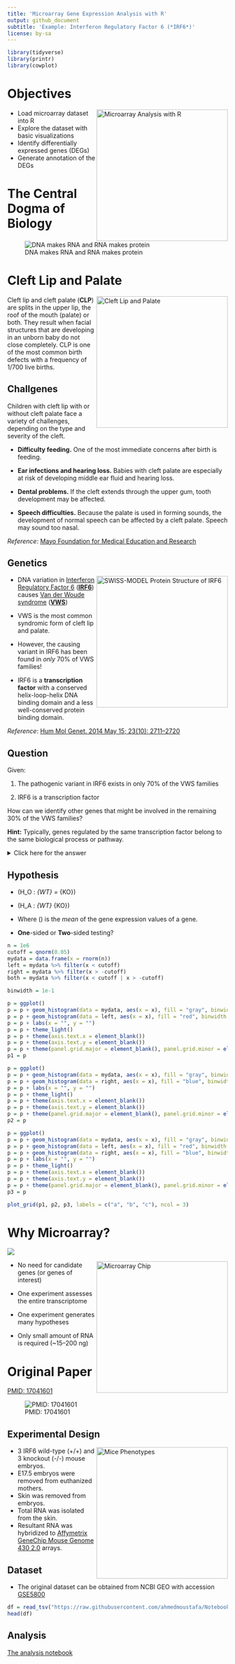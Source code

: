 ```yaml
---
title: 'Microarray Gene Expression Analysis with R'
output: github_document
subtitle: 'Example: Interferon Regulatory Factor 6 (*IRF6*)'
license: by-sa
---
```



```r
library(tidyverse)
library(printr)
library(cowplot)
```

# Objectives

<img style="float: right;" src="images/title.png" width="300px" title="Microarray Analysis with R">

- Load microarray dataset into R
- Explore the dataset with basic visualizations
- Identify differentially expressed genes (DEGs)
- Generate annotation of the DEGs

# The Central Dogma of Biology
![DNA makes RNA and RNA makes protein](https://raw.githubusercontent.com/ahmedmoustafa/Notebooks/master/Irf6/images/dogma.png "The Central Dogma of Biology")

# Cleft Lip and Palate

<img style="float: right;" src="images/cleft.jpg" width="300px" title="Cleft Lip and Palate">

Cleft lip and cleft palate (**CLP**) are splits in the upper lip, the roof of the mouth (palate) or both. They result when facial structures that are developing in an unborn baby do not close completely. CLP is one of the most common birth defects with a frequency of 1/700 live births.

## Challgenes

Children with cleft lip with or without cleft palate face a variety of challenges, depending on the type and severity of the cleft.

- **Difficulty feeding.** One of the most immediate concerns after birth is feeding.

- **Ear infections and hearing loss.** Babies with cleft palate are especially at risk of developing middle ear fluid and hearing loss.

- **Dental problems.** If the cleft extends through the upper gum, tooth development may be affected.

- **Speech difficulties.** Because the palate is used in forming sounds, the development of normal speech can be affected by a cleft palate. Speech may sound too nasal.

*Reference*: [Mayo Foundation for Medical Education and Research](https://www.mayoclinic.org/diseases-conditions/cleft-palate/symptoms-causes/syc-20370985)

## Genetics

<a href="https://swissmodel.expasy.org/repository/uniprot/O14896" title="SWISS-MODEL Protein Structure of IRF6"><img style="float: right;" src="images/structure.png" width="300px" title="SWISS-MODEL Protein Structure of IRF6"></a>

- DNA variation in [Interferon Regulatory Factor 6](https://en.wikipedia.org/wiki/IRF6) ([**IRF6**](https://en.wikipedia.org/wiki/IRF6)) causes [Van der Woude syndrome](https://en.wikipedia.org/wiki/Van_der_Woude_syndrome) ([**VWS**](https://en.wikipedia.org/wiki/Van_der_Woude_syndrome))

- VWS is the most common syndromic form of cleft lip and palate.

- However, the causing variant in IRF6 has been found in *only* 70% of VWS families!

- IRF6 is a **transcription factor** with a conserved helix-loop-helix DNA binding domain and a less well-conserved protein binding domain. 

*Reference*: [Hum Mol Genet. 2014 May 15; 23(10): 2711–2720](http://doi.org/10.1093/hmg/ddt664)

## Question

Given:

1. The pathogenic variant in IRF6 exists in only 70% of the VWS families

2. IRF6 is a transcription factor

How can we identify other genes that might be involved in the remaining 30% of the VWS families?

**Hint:** Typically, genes regulated by the same transcription factor belong to the same biological process or pathway.

<details>
  <summary>Click here for the answer</summary>
By comparing the gene expression patterns between wild-type (functional) **Irf6** and knockout (non-functional) **Irf6**, it will be possible to identify genes that are regulated (targeted) by **Irf6**.
</details>

## Hypothesis

- \(H_O : \mu_{WT} = \mu_{KO}\)

- \(H_A : \mu_{WT} \ne \mu_{KO}\)

- Where \(\mu\) is the *mean* of the gene expression values of a gene.

- **One**-sided or **Two**-sided testing?

```r
n = 1e6
cutoff = qnorm(0.05)
mydata = data.frame(x = rnorm(n))
left = mydata %>% filter(x < cutoff)
right = mydata %>% filter(x > -cutoff)
both = mydata %>% filter(x < cutoff | x > -cutoff)

binwidth = 1e-1

p = ggplot()
p = p + geom_histogram(data = mydata, aes(x = x), fill = "gray", binwidth = binwidth)
p = p + geom_histogram(data = left, aes(x = x), fill = "red", binwidth = binwidth)
p = p + labs(x = "", y = "")
p = p + theme_light()
p = p + theme(axis.text.x = element_blank())
p = p + theme(axis.text.y = element_blank())
p = p + theme(panel.grid.major = element_blank(), panel.grid.minor = element_blank())
p1 = p

p = ggplot()
p = p + geom_histogram(data = mydata, aes(x = x), fill = "gray", binwidth = binwidth)
p = p + geom_histogram(data = right, aes(x = x), fill = "blue", binwidth = binwidth)
p = p + labs(x = "", y = "")
p = p + theme_light()
p = p + theme(axis.text.x = element_blank())
p = p + theme(axis.text.y = element_blank())
p = p + theme(panel.grid.major = element_blank(), panel.grid.minor = element_blank())
p2 = p

p = ggplot()
p = p + geom_histogram(data = mydata, aes(x = x), fill = "gray", binwidth = binwidth)
p = p + geom_histogram(data = left, aes(x = x), fill = "red", binwidth = binwidth)
p = p + geom_histogram(data = right, aes(x = x), fill = "blue", binwidth = binwidth)
p = p + labs(x = "", y = "")
p = p + theme_light()
p = p + theme(axis.text.x = element_blank())
p = p + theme(axis.text.y = element_blank())
p = p + theme(panel.grid.major = element_blank(), panel.grid.minor = element_blank())
p3 = p

plot_grid(p1, p2, p3, labels = c("a", "b", "c"), ncol = 3)
```

# Why Microarray?

![](images/one-does-not-simply.jpg)


<img style="float: right;" src="images/chip.jpg" width="300px" title="Microarray Chip">

- No need for candidate genes (or genes of interest)

- One experiment assesses the entire transcriptome

- One experiment generates many hypotheses

- Only small amount of RNA is required (~15–200 ng)


# Original Paper

[PMID: 17041601](https://pubmed.ncbi.nlm.nih.gov/17041601/)

![PMID: 17041601](images/pmid17041601.png)

## Experimental Design

<img style="float: right;" src="images/mice.png" width="300px" title="Mice Phenotypes">

- 3 IRF6 wild-type (+/+) and 3 knockout (-/-) mouse embryos.
- E17.5 embryos were removed from euthanized mothers.
- Skin was removed from embryos.
- Total RNA was isolated from the skin.
- Resultant RNA was hybridized to [Affymetrix GeneChip Mouse Genome 430 2.0](https://www.thermofisher.com/order/catalog/product/900497#/900497) arrays.

## Dataset

- The original dataset can be obtained from NCBI GEO with accession [GSE5800](https://www.ncbi.nlm.nih.gov/geo/query/acc.cgi?acc=GSE5800)

```r
df = read_tsv("https://raw.githubusercontent.com/ahmedmoustafa/Notebooks/master/Irf6/Irf6.tsv")[1:4,]
head(df)
```

## Analysis

[The analysis notebook](https://github.com/ahmedmoustafa/Notebooks/blob/master/Irf6/Irf6.md)
